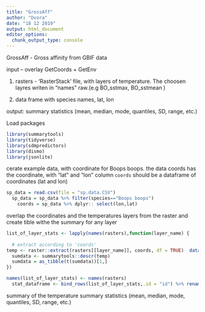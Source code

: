 ```yaml
---
title: "GrossAff"
author: "Dvora"
date: "18 12 2019"
output: html_document
editor_options: 
  chunk_output_type: console
---
```



GrossAff - Gross affinity from GBIF data 

input – overlay GetCoords + GetEnv
   
  1.  rasters - 'RasterStack' file, with layers of temperature. The choosen layres writen in "names" raw.(e.g BO_sstmax, BO_sstmean )

  2. data frame with species names, lat, lon

output: summary statistics (mean, median, mode, quantiles, SD, range, etc.)




Load packages
```r
library(summarytools)
library(tidyverse)
library(sdmpredictors)
library(dismo)
library(jsonlite)


```

cerate example data, with coordinate for Boops boops.
the data coords has the coordinate, with "lat" and "lon" column
`coords` should be a dataframe of coordinates (lat and lon)


```r
sp_data = read.csv(file = "sp.data.CSV")
  sp_data = sp_data %>% filter(species=="Boops boops")
    coords = sp_data %>% dplyr:: select(lon,lat)

```


overlap the coordinates and the temperatures layers from the raster
and create tible withe the summary for any layer

```r
list_of_layer_stats <- lapply(names(rasters),function(layer_name) {
  
  # extract according to 'coords'
temp <- raster::extract(rasters[[layer_name]], coords, df = TRUE)  dataframe (lon-lat)
  sumdata <- summarytools::descr(temp)
  sumdata = as_tibble(t(sumdata))[1,]
})

names(list_of_layer_stats) <- names(rasters)
  stat_dataframe <- bind_rows(list_of_layer_stats,.id = "id") %>% rename(layer = id)
```






summary of the temperature
summary statistics (mean, median, mode, quantiles, SD, range, etc.)

```r

```

